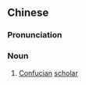 {{also|经学家}}
==Chinese==
{{zh-forms|s=经学家|type=21}}

===Pronunciation===
{{zh-pron
|m=jīngxuéjiā
|c=ging1 hok6 gaa1
|h=pfs=kîn-ho̍k-kâ
|cat=n
}}

===Noun===
{{zh-noun}}

# [[Confucian]] [[scholar]]